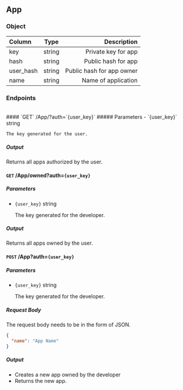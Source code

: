 ## App

### Object

| Column    |  Type  |               Description |
| :-------- | :----: | ------------------------: |
| key       | string |       Private key for app |
| hash      | string |       Public hash for app |
| user_hash | string | Public hash for app owner |
| name      | string |       Name of application |

### Endpoints
<br />
#### `GET` /App/?auth=`{user_key}`
##### Parameters
- `{user_key}` string
    
    The key generated for the user.
##### Output
Returns all apps authorized by the user.

#### `GET` /App/owned?auth=`{user_key}`
##### Parameters
- `{user_key}` string
    
    The key generated for the developer.
##### Output
Returns all apps owned by the user.

#### `POST` /App?auth=`{user_key}`
##### Parameters
- `{user_key}` string
    
    The key generated for the developer.
##### Request Body
The request body needs to be in the form of JSON.
```json
{
  "name": "App Name"
}
```
##### Output
- Creates a new app owned by the developer
- Returns the new app.